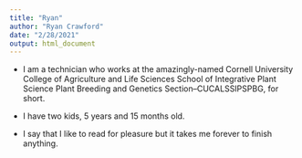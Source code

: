 ```yaml
---
title: "Ryan"
author: "Ryan Crawford"
date: "2/28/2021"
output: html_document
---
```


* I am a technician who works at the amazingly-named Cornell University College of Agriculture and Life Sciences School of Integrative Plant Science Plant Breeding and Genetics Section--CUCALSSIPSPBG, for short.

* I have two kids, 5 years and 15 months old.

* I say that I like to read for pleasure but it takes me forever to finish anything. 

